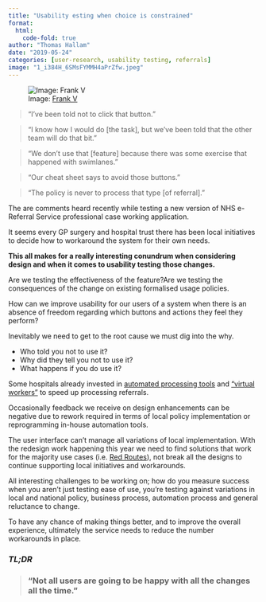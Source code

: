 ```yaml
---
title: "Usability esting when choice is constrained"
format:
  html:
    code-fold: true
author: "Thomas Hallam"
date: "2019-05-24"
categories: [user-research, usability testing, referrals]
image: "1_i384H_6SMsFYMMH4aPrZfw.jpeg"
---
```


![Image: [Frank V](https://unsplash.com/photos/U3sOwViXhkY){.external target="_blank"}](1_i384H_6SMsFYMMH4aPrZfw.jpeg)

> “I’ve been told not to click that button.”

> “I know how I would do [the task], but we’ve been told that the other team will do that bit.”

> “We don’t use that [feature] because there was some exercise that happened with swimlanes.”

>“Our cheat sheet says to avoid those buttons.”

>“The policy is never to process that type [of referral].”

The are comments heard recently while testing a new version of NHS e-Referral Service professional case working application.

It seems every GP surgery and hospital trust there has been local initiatives to decide how to workaround the system for their own needs.

**This all makes for a really interesting conundrum when considering design and when it comes to usability testing those changes.**

Are we testing the effectiveness of the feature?Are we testing the consequences of the change on existing formalised usage policies.

How can we improve usability for our users of a system when there is an absence of freedom regarding which buttons and actions they feel they perform?

Inevitably we need to get to the root cause we must dig into the why.

* Who told you not to use it? 
* Why did they tell you not to use it? 
* What happens if you do use it?

Some hospitals already invested in [automated processing tools](https://www.computerweekly.com/news/252450152/NHS-trust-uses-automation-and-virtual-workers-to-speed-up-referrals){.external target="_blank"} and [“virtual workers”](https://www.computerworld.com/article/3427899/how-an-nhs-trust-adopted--virtual-workers--to-process-gp-referrals.html){.external target="_blank"} to speed up processing referrals.

Occasionally feedback we receive on design enhancements can be negative due to rework required in terms of local policy implementation or reprogramming in-house automation tools.

The user interface can’t manage all variations of local implementation. With the redesign work happening this year we need to find solutions that work for the majority use cases (i.e. [Red Routes](https://www.userfocus.co.uk/articles/redroutes.html){.external target="_blank"}), not break all the designs to continue supporting local initiatives and workarounds.

All interesting challenges to be working on; how do you measure success when you aren’t just testing ease of use, you’re testing against variations in local and national policy, business process, automation process and general reluctance to change.

To have any chance of making things better, and to improve the overall experience, ultimately the service needs to reduce the number workarounds in place.


### *TL;DR*

>### "Not all users are going to be happy with all the changes all the time."